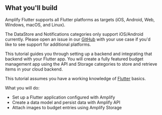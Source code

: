 ## What you'll build

Amplify Flutter supports all Flutter platforms as targets (iOS, Android, Web, Windows, macOS, and Linux).

<Callout warning>

The DataStore and Notifications categories only support iOS/Android currently. Please open an issue in our
[GitHub](https://github.com/aws-amplify/amplify-flutter/) with your use case if you'd like to see support for 
additional platforms.

</Callout>

This tutorial guides you through setting up a backend and integrating that backend with your Flutter app. 
You will create a fully featured budget management app using the API and Storage categories to store and 
retrieve items in your cloud backend.

This tutorial assumes you have a working knowledge of [Flutter](https://flutter.dev/) basics.

What you will do:

* Set up a Flutter application configured with Amplify
* Create a data model and persist data with Amplify API
* Attach images to budget entries using Amplify Storage
